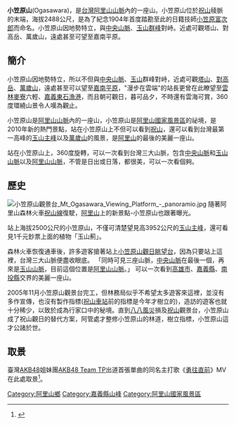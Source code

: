 '''小笠原山'''(Ogasawara)，是[[台灣|台灣]][[阿里山山脈|阿里山山脈]]內的一座山。小笠原山位於[[祝山|祝山]]稜脈的末端，海拔2488公尺，是為了紀念1904年首度踏勘至此的日籍技師[[小笠原富次郎|小笠原富次郎]]而命名。小笠原山因地勢特立，與[[中央山脈|中央山脈]]、[[玉山群峰|玉山群峰]]對峙。近處可觀塔山、對高岳、萬歲山，遠處甚至可望至嘉南平原。

== 簡介 ==
小笠原山因地勢特立，所以不但與[[中央山脈|中央山脈]]、[[玉山|玉山]]群峰對峙，近處可觀[[塔山|塔山]]、[[對高岳|對高岳]]、[[萬歲山|萬歲山]]，遠處甚至可以望至[[嘉南平原|嘉南平原]]，"漫步在雲端"的站長更曾在此瞭望至[[雲林|雲林]][[麥寮鄉|麥寮]]六輕、[[嘉義縣|嘉義]][[東石漁港|東石漁港]]，而且朝可觀日，暮可品夕，不時還有雲海可賞，360度環繞山景令人嘆為觀止。

小笠原山是[[阿里山山脈|阿里山山脈]]內的一座山，小笠原山是[[阿里山國家風景區|阿里山國家風景區]]的祕境，是2010年新的熱門景點，站在小笠原山上不但可以看到[[祝山|祝山]]，還可以看到台灣最第一高峰的[[玉山主峰|玉山主峰]]以及[[萬歲山|萬歲山]]的風景，是[[阿里山山脈|阿里山]]的最後的美麗一座山。

站在小笠原山上，360度旋轉，可以一次看到台灣三大山脈，包含[[中央山脈|中央山脈]]和[[玉山山脈|玉山山脈]]以及[[阿里山山脈|阿里山山脈]]，不管是日出或日落，都很美，可以一次看個夠。

== 歷史 ==
[[File:小笠原山觀景台_Mt_Ogasawara_Viewing_Platform_-_panoramio.jpg|thumb]]
隨著阿里山森林火車[[祝山線|祝山線]]復駛，[[阿里山山脈|阿里山]]上的新景點-小笠原山也跟著曝光。

站上海拔2500公尺的小笠原山，不僅可清楚望見高3952公尺的[[玉山主峰|玉山主峰]]，還可看見1千元鈔票上面的植物「玉山薊」。 

森林火車恢復通車後，許多遊客搶著站上[[小笠原山觀日眺望台|小笠原山觀日眺望台]]，因為只要站上這裡，台灣三大山脈便盡收眼底。
「同時可見三座山脈，[[中央山脈|中央山脈]]在最後一個，再來是[[玉山山脈|玉山山脈]]，目前這個位置是[[阿里山山脈|阿里山山脈]]。」 
可以一次看到[[高雄市|高雄市]]、[[嘉義縣|嘉義縣]]、[[南投縣|南投縣]]交界的美麗一座山。

2005年11月小笠原山觀景台完工，但林務局似乎不希望太多遊客來這裡，並沒有多作宣傳，也沒有製作指標([[祝山車站|祝山車站]]前的指標是今年才樹立的)，造訪的遊客也就十分稀少，以致於成為行家口中的秘境。直到[[八八風災|八八風災]]損及[[祝山|祝山]]觀景台，小笠原山成了祝山觀日的替代方案，阿管處才整修小笠原山的林道，樹立指標，小笠原山這才公諸於世。

== 取景 ==
臺灣[[AKB48|AKB48]]姐妹團[[AKB48_Team_TP|AKB48 Team TP]]出道首張單曲的同名主打歌《[[勇往直前_(AKB48_Team_TP單曲)|勇往直前]]》MV在此處取景<ref>{{Cite web |url=https://www.youtube.com/watch?v=Hze1SyktHa4&t=0h0m0s |title=｜AKB48 Team TP｜-【勇往直前】官方完整MV |accessdate=2019-12-28 |archive-date=2020-02-02 |archive-url=https://web.archive.org/web/20200202064411/https://www.youtube.com/watch?v=Hze1SyktHa4&t=0h0m0s |dead-url=no }}</ref>。

[[Category:阿里山鄉|Category:阿里山鄉]]
[[Category:嘉義縣山峰|Category:嘉義縣山峰]]
[[Category:阿里山國家風景區|Category:阿里山國家風景區]]